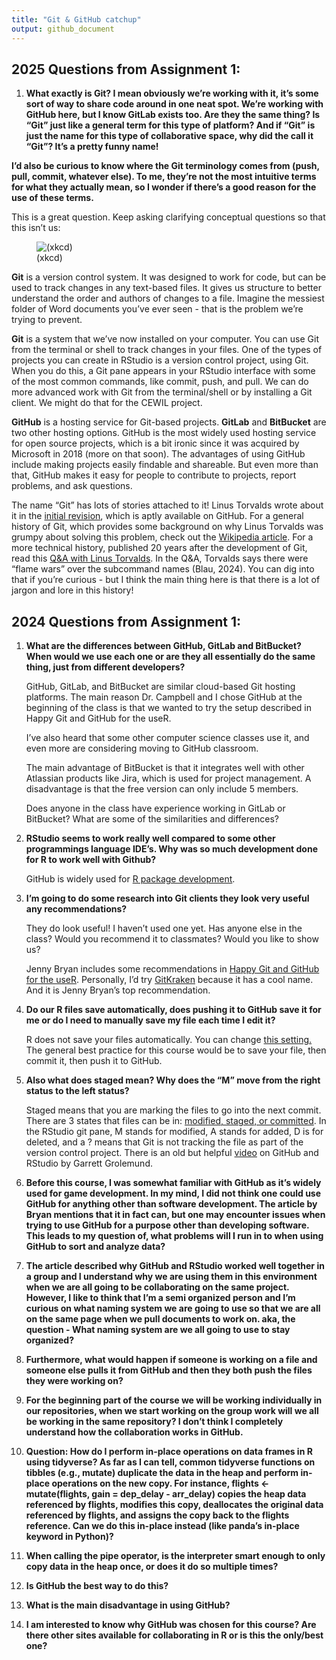 ```yaml
---
title: "Git & GitHub catchup"
output: github_document
---
```


## 2025 Questions from Assignment 1:

1.  **What exactly is Git? I mean obviously we're working with it, it's some sort of way to share code around in one neat spot. We're working with GitHub here, but I know GitLab exists too. Are they the same thing? Is "Git" just like a general term for this type of platform? And if "Git" is just the name for this type of collaborative space, why did the call it "Git"? It's a pretty funny name!**

**I'd also be curious to know where the Git terminology comes from (push, pull, commit, whatever else). To me, they're not the most intuitive terms for what they actually mean, so I wonder if there's a good reason for the use of these terms.**

This is a great question. Keep asking clarifying conceptual questions so that this isn't us:

![(xkcd)](https://imgs.xkcd.com/comics/git.png)

**Git** is a version control system. It was designed to work for code, but can be used to track changes in any text-based files. It gives us structure to better understand the order and authors of changes to a file. Imagine the messiest folder of Word documents you've ever seen - that is the problem we're trying to prevent.

**Git** is a system that we've now installed on your computer. You can use Git from the terminal or shell to track changes in your files. One of the types of projects you can create in RStudio is a version control project, using Git. When you do this, a Git pane appears in your RStudio interface with some of the most common commands, like commit, push, and pull. We can do more advanced work with Git from the terminal/shell or by installing a Git client. We might do that for the CEWIL project.

**GitHub** is a hosting service for Git-based projects. **GitLab** and **BitBucket** are two other hosting options. GitHub is the most widely used hosting service for open source projects, which is a bit ironic since it was acquired by Microsoft in 2018 (more on that soon). The advantages of using GitHub include making projects easily findable and shareable. But even more than that, GitHub makes it easy for people to contribute to projects, report problems, and ask questions.

The name "Git" has lots of stories attached to it! Linus Torvalds wrote about it in the [initial revision](https://github.com/git/git/blob/e83c5163316f89bfbde7d9ab23ca2e25604af290/README), which is aptly available on GitHub. For a general history of Git, which provides some background on why Linus Torvalds was grumpy about solving this problem, check out the [Wikipedia article](https://en.wikipedia.org/wiki/Git). For a more technical history, published 20 years after the development of Git, read this [Q&A with Linus Torvalds](https://github.blog/open-source/git/git-turns-20-a-qa-with-linus-torvalds/). In the Q&A, Torvalds says there were "flame wars" over the subcommand names (Blau, 2024). You can dig into that if you're curious - but I think the main thing here is that there is a lot of jargon and lore in this history!

## 2024 Questions from Assignment 1:

1.  **What are the differences between GitHub, GitLab and BitBucket? When would we use each one or are they all essentially do the same thing, just from different developers?**

    GitHub, GitLab, and BitBucket are similar cloud-based Git hosting platforms. The main reason Dr. Campbell and I chose GitHub at the beginning of the class is that we wanted to try the setup described in Happy Git and GitHub for the useR.

    I've also heard that some other computer science classes use it, and even more are considering moving to GitHub classroom.

    The main advantage of BitBucket is that it integrates well with other Atlassian products like Jira, which is used for project management. A disadvantage is that the free version can only include 5 members.

    Does anyone in the class have experience working in GitLab or BitBucket? What are some of the similarities and differences?

2.  **RStudio seems to work really well compared to some other programmings language IDE's. Why was so much development done for R to work well with Github?**

    GitHub is widely used for [R package development](https://r-pkgs.org/software-development-practices.html#sec-sw-dev-practices-ci).

3.  **I'm going to do some research into Git clients they look very useful any recommendations?**

    They do look useful! I haven't used one yet. Has anyone else in the class? Would you recommend it to classmates? Would you like to show us?

    Jenny Bryan includes some recommendations in [Happy Git and GitHub for the useR](https://happygitwithr.com/git-client). Personally, I'd try [GitKraken](https://www.gitkraken.com/) because it has a cool name. And it is Jenny Bryan's top recommendation.

4.  **Do our R files save automatically, does pushing it to GitHub save it for me or do I need to manually save my file each time I edit it?**

    R does not save your files automatically. You can change [this setting.](https://posit.co/blog/rstudio-1-3-the-little-things/) The general best practice for this course would be to save your file, then commit it, then push it to GitHub.

5.  **Also what does staged mean? Why does the "M" move from the right status to the left status?**

    Staged means that you are marking the files to go into the next commit. There are 3 states that files can be in: [modified, staged, or committed](https://git-scm.com/book/en/v2/Getting-Started-What-is-Git%3F). In the RStudio git pane, M stands for modified, A stands for added, D is for deleted, and a ? means that Git is not tracking the file as part of the version control project. There is an old but helpful [video](https://posit.co/resources/videos/managing-part-2-github-and-rstudio/) on GitHub and RStudio by Garrett Grolemund.

6.  **Before this course, I was somewhat familiar with GitHub as it's widely used for game development. In my mind, I did not think one could use GitHub for anything other than software development. The article by Bryan mentions that it in fact can, but one may encounter issues when trying to use GitHub for a purpose other than developing software. This leads to my question of, what problems will I run in to when using GitHub to sort and analyze data?**

7.  **The article described why GitHub and RStudio worked well together in a group and I understand why we are using them in this environment when we are all going to be collaborating on the same project. However, I like to think that I'm a semi organized person and I'm curious on what naming system we are going to use so that we are all on the same page when we pull documents to work on. aka, the question - What naming system are we all going to use to stay organized?**

8.  **Furthermore, what would happen if someone is working on a file and someone else pulls it from GitHub and then they both push the files they were working on?**

9.  **For the beginning part of the course we will be working individually in our repositories, when we start working on the group work will we all be working in the same repository? I don't think I completely understand how the collaboration works in GitHub.**

10. **Question: How do I perform in-place operations on data frames in R using tidyverse? As far as I can tell, common tidyverse functions on tibbles (e.g., mutate) duplicate the data in the heap and perform in-place operations on the new copy. For instance, flights \<- mutate(flights, gain = dep_delay - arr_delay) copies the heap data referenced by flights, modifies this copy, deallocates the original data referenced by flights, and assigns the copy back to the flights reference. Can we do this in-place instead (like panda's in-place keyword in Python)?**

11. **When calling the pipe operator, is the interpreter smart enough to only copy data in the heap once, or does it do so multiple times?**

12. **Is GitHub the best way to do this?**

13. **What is the main disadvantage in using GitHub?**

14. **I am interested to know why GitHub was chosen for this course? Are there other sites available for collaborating in R or is this the only/best one?**
